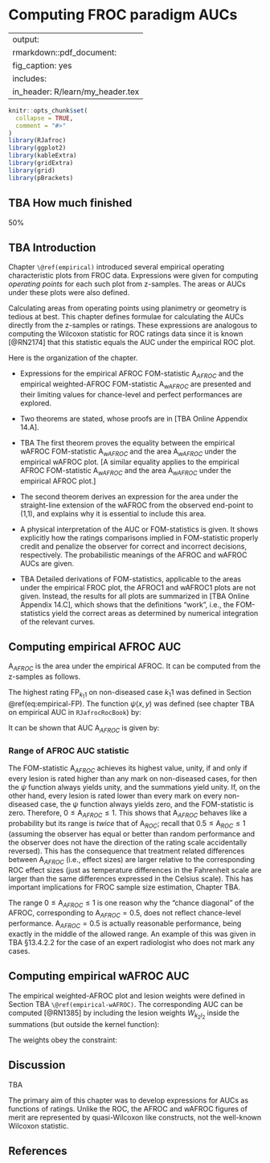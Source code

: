 # Computing FROC paradigm AUCs {#computing-aucs}

---
output:
  rmarkdown::pdf_document:
    fig_caption: yes        
    includes:  
      in_header: R/learn/my_header.tex
---

```r
knitr::opts_chunk$set(
  collapse = TRUE,
  comment = "#>"
)
library(RJafroc)
library(ggplot2)
library(kableExtra)
library(gridExtra)
library(grid)
library(pBrackets)
```



## TBA How much finished {#computing-aucs-how-much-finished}
50%



## TBA Introduction {#computing-aucs-intro}

Chapter `\@ref(empirical)` introduced several empirical operating characteristic plots from FROC data. Expressions were given for computing *operating points* for each such plot from z-samples. The areas or AUCs under these plots were also defined. 

Calculating areas from operating points using planimetry or geometry is tedious at best. This chapter defines formulae for calculating the AUCs directly from the z-samples or ratings. These expressions are analogous to computing the Wilcoxon statistic for ROC ratings data since it is known [@RN2174] that this statistic equals the AUC under the empirical ROC plot.

Here is the organization of the chapter.

-   Expressions for the empirical AFROC FOM-statistic $\text{A}_{AFROC}$ and the empirical weighted-AFROC FOM-statistic $\text{A}_{wAFROC}$ are presented and their limiting values for chance-level and perfect performances are explored.

-   Two theorems are stated, whose proofs are in [TBA Online Appendix 14.A].

-   TBA The first theorem proves the equality between the empirical wAFROC FOM-statistic $\text{A}_{wAFROC}$ and the area $\text{A}_{wAFROC}$ under the empirical wAFROC plot. [A similar equality applies to the empirical AFROC FOM-statistic $\text{A}_{wAFROC}$ and the area $\text{A}_{wAFROC}$ under the empirical AFROC plot.]

-   The second theorem derives an expression for the area under the straight-line extension of the wAFROC from the observed end-point to (1,1), and explains why it is essential to include this area.

-   A physical interpretation of the AUC or FOM-statistics is given. It shows explicitly how the ratings comparisons implied in FOM-statistic properly credit and penalize the observer for correct and incorrect decisions, respectively. The probabilistic meanings of the AFROC and wAFROC AUCs are given.

-   TBA Detailed derivations of FOM-statistics, applicable to the areas under the empirical FROC plot, the AFROC1 and wAFROC1 plots are not given. Instead, the results for all plots are summarized in [TBA Online Appendix 14.C], which shows that the definitions "work", i.e., the FOM-statistics yield the correct areas as determined by numerical integration of the relevant curves.

## Computing empirical AFROC AUC {#computing-aucs-afroc}

$\text{A}_{AFROC}$ is the area under the empirical AFROC. It can be computed from the z-samples as follows.


The highest rating $\text{FP}_{k_1 1}$ on non-diseased case $k_1 1$ was defined in Section \@ref(eq:empirical-FP). The function $\psi\left ( x,  y \right )$ was defined (see chapter TBA on empirical AUC in `RJafrocRocBook`) by:


\begin{equation}
\left.
\begin{aligned}
\psi(x,y)&=1  \qquad & x<y \\
\psi(x,y)&=0.5  & x=y \\
\psi(x,y)&=0  & x>y
\end{aligned}
\right \}
(\#eq:empirical-auc-psi)
\end{equation}


It can be shown that AUC $\text{A}_{AFROC}$ is given by:


\begin{equation}
\begin{aligned} 
\text{A}_{AFROC} =& \frac{1}{K_1 L_T}\sum_{k_1=1}^{K_1}\sum_{k_2=1}^{K_2}\sum_{l_2=1}^{L_{k_2}}\psi\left ( \text{FP}_{k_1 1}, z_{k_2 2 l_2 2} \right )\\
\end {aligned}
(\#eq:computing-aucs-theta-afroc)
\end{equation}




### Range of AFROC AUC statistic

The FOM-statistic $\text{A}_{AFROC}$ achieves its highest value, unity, if and only if every lesion is rated higher than any mark on non-diseased cases, for then the $\psi$ function always yields unity, and the summations yield unity. If, on the other hand, every lesion is rated lower than every mark on every non-diseased case, the $\psi$ function always yields zero, and the FOM-statistic is zero. Therefore, $0 \leq \text{A}_{AFROC} \leq 1$.
This shows that $\text{A}_{AFROC}$ behaves like a probability but its range is *twice* that of $\text{A}_{ROC}$; recall that $0.5 \leq \text{A}_{ROC} \leq 1$ (assuming the observer has equal or better than random performance and the observer does not have the direction of the rating scale accidentally reversed). This has the consequence that treatment related differences between $\text{A}_{AFROC}$ (i.e., effect sizes) are larger relative to the corresponding ROC effect sizes (just as temperature differences in the Fahrenheit scale are larger than the same differences expressed in the Celsius scale). This has important implications for FROC sample size estimation, Chapter TBA.


The range $0 \leq \text{A}_{AFROC} \leq 1$ is one reason why the "chance diagonal" of the AFROC, corresponding to $\text{A}_{AFROC} = 0.5$, does not reflect chance-level performance. $\text{A}_{AFROC} = 0.5$ is actually reasonable performance, being exactly in the middle of the allowed range. An example of this was given in TBA §13.4.2.2 for the case of an expert radiologist who does not mark any cases.

## Computing empirical wAFROC AUC {#computing-aucs-wafroc}

The empirical weighted-AFROC plot and lesion weights were defined in Section TBA `\@ref(empirical-wAFROC)`. The corresponding AUC can be computed [@RN1385] by including the lesion weights $W_{k_2 l_2}$ inside the summations (but outside the kernel function):

\begin{equation}
\begin{aligned} 
\text{A}_{\text{wAFROC}} =& \frac{1}{K_1 K_2}\sum_{k_1=1}^{K_1}\sum_{k_2=1}^{K_2}\sum_{l_2=1}^{L_{k_2}}W_{k_2 l_2}\psi\left ( \text{FP}_{k_1 1}, z_{k_2 2 l_2 2} \right )\\
\end {aligned}
(\#eq:computing-aucs-theta-wafroc)
\end{equation}


The weights obey the constraint:


\begin{equation} 
\sum_{l_2=1}^{L_{k_2}}W_{k_2 l_2} = 1
(\#eq:computing-aucs-theta-constraint-weights)
\end{equation}




## Discussion {#computing-aucs-Discussion}

TBA

The primary aim of this chapter was to develop expressions for AUCs as functions of ratings. Unlike the ROC, the AFROC and wAFROC figures of merit are represented by quasi-Wilcoxon like constructs, not the well-known Wilcoxon statistic.


## References {#computing-aucs-references}
